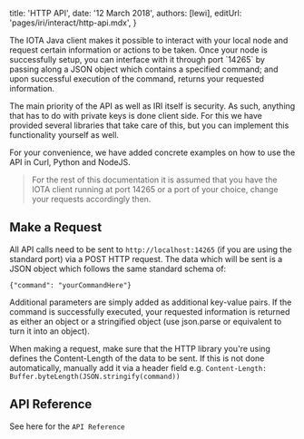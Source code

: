 

title: 'HTTP API',
date: '12 March 2018',
authors: [lewi],
editUrl: 'pages/iri/interact/http-api.mdx',
}


The IOTA Java client makes it possible to interact with
your local node and request certain information or actions
to be taken. Once your node is successfully setup, you can
interface with it through port \`14265\` by passing along a JSON
object which contains a specified command; and upon
successful execution of the command, returns your requested
information.

The main priority of the API as well as IRI itself is
security. As such, anything that has to do with private keys
is done client side. For this we have provided several libraries
that take care of this, but you can implement this functionality
yourself as well.

For your convenience, we have added concrete examples on how
to use the API in Curl, Python and NodeJS.

> For the rest of this documentation it is assumed that you have
> the IOTA client running at port 14265 or a port of your choice,
> change your requests accordingly then.

## Make a Request

All API calls need to be sent to `http://localhost:14265` (if
you are using the standard port) via a POST HTTP request.
The data which will be sent is a JSON object which follows
the same standard schema of:

`{"command": "yourCommandHere"}`

Additional parameters are simply added as additional key-value
pairs. If the command is successfully executed, your requested
information is returned as either an object or a stringified
object (use json.parse or equivalent to turn it into an object).

When making a request, make sure that the HTTP library you're
using defines the Content-Length of the data to be sent. If
this is not done automatically, manually add it via a header
field e.g. `Content-Length: Buffer.byteLength(JSON.stringify(command))`

## API Reference

See here for the <ExternalLink href="https://iota.readme.io/reference">`API Reference`</ExternalLink>
